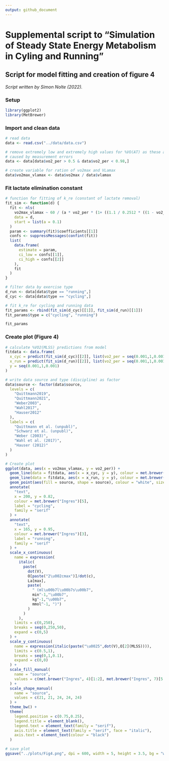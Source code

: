 ```yaml
---
output: github_document
---
```


# Supplemental script to "Simulation of Steady State Energy Metabolism in Cyling and Running"

## Script for model fitting and creation of figure 4

*Script written by Simon Nolte (2022).*

### Setup

```r
library(ggplot2)
library(MetBrewer)
```

### Import and clean data

```r
# read data
data <- read.csv("../data/data.csv")

# remove extremely low and extremely high values for %VO(AT) as these are likely
# caused by measurement errors
data <- data[data$vo2_per > 0.5 & data$vo2_per < 0.98,]

# create variable for ration of vo2max and VLamax
data$vo2max_vlamax <- data$vo2max / data$vlamax
```

### Fit lactate elimination constant

```r

# function for fitting of k_re (constant of lactate removal)
fit_sim <- function(d) {
  fit <- nls(
    vo2max_vlamax ~ 60 / (a * vo2_per * (1+ ((1.1 / 0.2512 * ((1 - vo2_per)/ vo2_per)^(1 / 2))^3))), 
    data = d, 
    start = list(a = 0.1)
  )
  param <- summary(fit)$coefficients[[1]]
  confs <- suppressMessages(confint(fit))
  list(
    data.frame(
      estimate = param,
      ci_low = confs[[1]],
      ci_high = confs[[2]]
    ),
    fit
  )
}

# filter data by exercise type
d_run <- data[data$type == "running",]
d_cyc <- data[data$type == "cycling",]

# fit k_re for cycling and running data
fit_params <- rbind(fit_sim(d_cyc)[[1]], fit_sim(d_run)[[1]])
fit_params$type = c("cycling", "running")

fit_params
```

### Create plot (Figure 4)

```r
# calculate %VO2(MLSS) predictions from model
fitdata <- data.frame(
  x_cyc = predict(fit_sim(d_cyc)[[2]], list(vo2_per = seq(0.001,1,0.001))),
  x_run = predict(fit_sim(d_run)[[2]], list(vo2_per = seq(0.001,1,0.001))),
  y = seq(0.001,1,0.001)
)

# write data source and type (discipline) as factor
data$source <- factor(data$source,
  levels = c(
    "Quittmann2019",
    "Quittmann2021",
    "Weber2003",
    "Wahl2017",
    "Hauser2012"
  ),
  labels = c(
    "Quittmann et al. (unpubl)", 
    "Schwarz et al. (unpubl)", 
    "Weber (2003)",
    "Wahl et al. (2017)",
    "Hauser (2012)"
  )
)

# Create plot
ggplot(data, aes(x = vo2max_vlamax, y = vo2_per)) +
  geom_line(data = fitdata, aes(x = x_cyc, y = y), colour = met.brewer("Ingres")[5]) +
  geom_line(data = fitdata, aes(x = x_run, y = y), colour = met.brewer("Ingres")[3]) +
  geom_point(aes(fill = source, shape = source), colour = "white", size = 2.5) +
  annotate(
    "text",
    x = 200, y = 0.82,
    colour = met.brewer("Ingres")[5],
    label = "cycling",
    family = "serif"
  ) +
  annotate(
    "text",
    x = 165, y = 0.95,
    colour = met.brewer("Ingres")[3],
    label = "running",
    family = "serif"
  ) +
  scale_x_continuous(
    name = expression(
      italic(
        paste(
          dot(V),
          O[paste("2\u002cmax")]/dot(c),
          La[max], 
          paste(
            " (ml\u00b7l\u00b7s\u00b7",
            min^-1,"\u00b7",
            kg^-1,"\u00b7",
            mmol^-1, ")")
          )
        )
      ),
    limits = c(0,250), 
    breaks = seq(0,250,50),
    expand = c(0,5)
  ) +
  scale_y_continuous(
    name = expression(italic(paste("\u0025",dot(V),O[2](MLSS)))),
    limits = c(0.5,1), 
    breaks = seq(0,1,0.1),
    expand = c(0,0)
  ) +
  scale_fill_manual(
    name = "source",
    values = c(met.brewer("Ingres", 4)[1:2], met.brewer("Ingres", 7)[5:7])
  ) +
  scale_shape_manual(
    name = "source",
    values = c(21, 21, 24, 24, 24)
  ) +
  theme_bw() +
  theme(
    legend.position = c(0.75,0.25),
    legend.title = element_blank(),
    legend.text = element_text(family = "serif"),
    axis.title = element_text(family = "serif", face = "italic"),
    axis.text = element_text(colour = "black")
  )

# save plot
ggsave("../plots/Fig4.png", dpi = 600, width = 5, height = 3.5, bg = "white")
```

